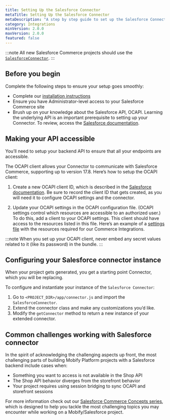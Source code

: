 ```yaml
---
title: Setting Up the Salesforce Connector
metaTitle: Setting Up the Salesforce Connector
metaDescription: "A step by step guide to set up the Salesforce Connector for projects with a Salesforce Commerce backend."
category: Integrations
minVersion: 2.0.0
maxVersion: 2.0.0
featured: false
---
```


:::note
All new Salesforce Commerce projects should use the [`SalesforceConnector`](/apis-and-sdks/commerce-integrations/connectors/sfcc).
:::

## Before you begin

Complete the following steps to ensure your setup goes smoothly:

- Complete our [installation instructions](/get-started/#installation)
- Ensure you have Administrator-level access to your Salesforce Commerce site
- Brush up on your knowledge about the Salesforce API, OCAPI. Learning the underlying API is an important prerequisite to setting up your Connector. To review, access the [Salesforce documentation](https://documentation.b2c.commercecloud.salesforce.com/DOC1/index.jsp).

## Making your API accessible

You’ll need to setup your backend API to ensure that all your endpoints are accessible.

The OCAPI client allows your Connector to communicate with Salesforce Commerce, supporting up to version 17.8. Here’s how to setup the OCAPI client:

1. Create a new OCAPI client ID, which is described in the [Salesforce documentation](https://documentation.b2c.commercecloud.salesforce.com/DOC1/index.jsp?topic=%2Fcom.demandware.dochelp%2FAccountManager%2FAccountManagerAddAPIClientID.html). Be sure to record the client ID that gets created, as you will need it to configure OCAPI settings and the connector.

2. Update your OCAPI settings in the OCAPI configuration file. (OCAPI settings control which resources are accessible to an authorized user.) To do this, add a client to your OCAPI settings. This client should have access to the resources listed in this file. Here’s an example of a [settings file](./mobify-ocapi-settings.json) with the resources required for our Commerce Integrations.

:::note
When you set up your OCAPI client, never embed any secret values related to it (like its password) in the bundle.
:::

## Configuring your Salesforce connector instance

When your project gets generated, you get a starting point Connector, which you will be replacing.

To configure and instantiate your instance of the `Salesforce Connector`:

1. Go to `<PROJECT_DIR>/app/connector.js` and import the `SalesforceConnector`.
2. Extend the connector class and make any customizations you’d like.
3. Modify the `getConnector` method to return a new instance of your extended connector.

## Common challenges working with Salesforce connector

In the spirit of acknowledging the challenging aspects up front, the most challenging parts of building Mobify Platform projects with a Salesforce backend include cases when:

- Something you want to access is not available in the Shop API
- The Shop API behavior diverges from the storefront behavior
- Your project requires using session bridging to sync OCAPI and storefront sessions

For more information check out our [Salesforce Commerce Concepts series](/how-to-guides/categories/integrations/salesforce-commerce-concepts-session-bridging), which is designed to help you tackle the most challenging topics you may encounter while working on a Mobify/Salesforce project.
